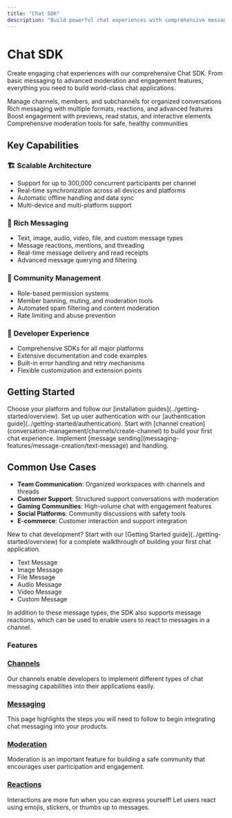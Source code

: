 ```yaml
---
title: "Chat SDK"
description: "Build powerful chat experiences with comprehensive messaging, moderation, and engagement features"
---
```


# Chat SDK

Create engaging chat experiences with our comprehensive Chat SDK. From basic messaging to advanced moderation and engagement features, everything you need to build world-class chat applications.

<CardGroup cols={2}>
  <Card title="Conversation Management" icon="comments" href="/social-plus-sdk/chat/conversation-management/overview">
    Manage channels, members, and subchannels for organized conversations
  </Card>
  <Card title="Messaging Features" icon="comment" href="/social-plus-sdk/chat/messaging-features/overview">
    Rich messaging with multiple formats, reactions, and advanced features
  </Card>
  <Card title="Engagement Features" icon="heart" href="/social-plus-sdk/chat/engagement-features/overview">
    Boost engagement with previews, read status, and interactive elements
  </Card>
  <Card title="Moderation & Safety" icon="shield-alt" href="/social-plus-sdk/chat/moderation-safety/overview">
    Comprehensive moderation tools for safe, healthy communities
  </Card>
</CardGroup>

## Key Capabilities

### 🏗️ **Scalable Architecture**
- Support for up to 300,000 concurrent participants per channel
- Real-time synchronization across all devices and platforms
- Automatic offline handling and data sync
- Multi-device and multi-platform support

### 💬 **Rich Messaging**
- Text, image, audio, video, file, and custom message types
- Message reactions, mentions, and threading
- Real-time message delivery and read receipts
- Advanced message querying and filtering

### 👥 **Community Management**
- Role-based permission systems
- Member banning, muting, and moderation tools
- Automated spam filtering and content moderation
- Rate limiting and abuse prevention

### 🔧 **Developer Experience**
- Comprehensive SDKs for all major platforms
- Extensive documentation and code examples
- Built-in error handling and retry mechanisms
- Flexible customization and extension points

## Getting Started

<Steps>
  <Step title="Install the SDK">
    Choose your platform and follow our [installation guides](../getting-started/overview).
  </Step>
  <Step title="Authenticate">
    Set up user authentication with our [authentication guide](../getting-started/authentication).
  </Step>
  <Step title="Create Your First Channel">
    Start with [channel creation](conversation-management/channels/create-channel) to build your first chat experience.
  </Step>
  <Step title="Add Messaging">
    Implement [message sending](messaging-features/message-creation/text-message) and handling.
  </Step>
</Steps>

## Common Use Cases

- **Team Communication**: Organized workspaces with channels and threads
- **Customer Support**: Structured support conversations with moderation
- **Gaming Communities**: High-volume chat with engagement features
- **Social Platforms**: Community discussions with safety tools
- **E-commerce**: Customer interaction and support integration

<Tip>
New to chat development? Start with our [Getting Started guide](../getting-started/overview) for a complete walkthrough of building your first chat application.
</Tip>

- Text Message
- Image Message
- File Message
- Audio Message
- Video Message
- Custom Message

In addition to these message types, the SDK also supports message reactions, which can be used to enable users to react to messages in a channel.

### Features

### [Channels](channels/)

Our channels enable developers to implement different types of chat messaging capabilities into their applications easily.

### [Messaging](messaging/)

This page highlights the steps you will need to follow to begin integrating chat messaging into your products.

### [Moderation](moderation/)

Moderation is an important feature for building a safe community that encourages user participation and engagement.

### [Reactions](messaging/message-reaction.md)

Interactions are more fun when you can express yourself\! Let users react using emojis, stickers, or thumbs up to messages.‌

<figure>
  <img src="../../.gitbook/assets/image (3) (1) (2).png" alt="" />

  <figcaption />
</figure>